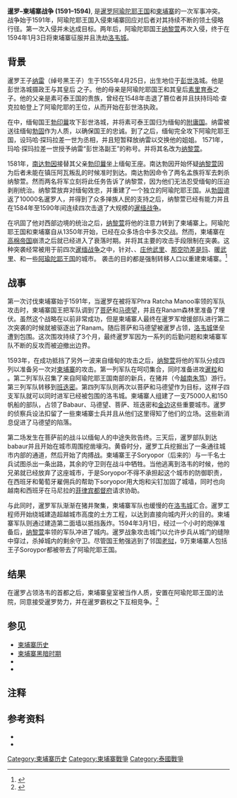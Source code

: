{{Infobox military conflict
|conflict=暹罗-柬埔寨战争（1591-94）
|image=
|caption=
|date=1591年 – 1594年1月3日
|place=[[柬埔寨|柬埔寨]]
|result=暹罗胜利
|combatant1=[[File:Flag_of_Thailand_(Ayutthaya_period).svg|20px]] [[暹罗|暹罗]][[阿瑜陀耶王国|阿瑜陀耶王国]]
|combatant2=[[File:Flag_of_Cambodia_(pre-1863).svg|20px]] [[柬埔寨黑暗时代|柬埔寨]]
|commander1=[[File:Flag_of_Thailand_(Ayutthaya_period).svg|20px]] [[纳黎萱|纳黎萱]]<br />[[File:Flag_of_Thailand_(Ayutthaya_period).svg|20px]] [[Phra_Ratcha_Manoo|Phra Ratcha Manoo]]
|commander2=[[File:Flag_of_Cambodia_(pre-1863).svg|20px]] {{link-fr|萨达一世|Satha Ier}}<br />[[File:Flag_of_Cambodia_(pre-1863).svg|20px]] {{link-fr|吉·哲塔一世|Chey Chettha Ier}}<br />[[File:Flag_of_Cambodia_(pre-1863).svg|20px]] {{link-fr|巴龙列谢四世|Barom Reachea VII|Soryopor}} {{POW}}
|units1=[[File:Flag_of_Thailand_(Ayutthaya_period).svg|20px]] [[Royal_Siamese_armed_forces_(1238-1852)|暹罗皇家军队]]
|units2=[[File:Flag_of_Cambodia_(pre-1863).svg|20px]]柬埔寨军队<br />[[西班牙人|西班牙雇佣军]]<br />[[葡萄牙人|葡萄牙雇佣军]]
|strength1=不明
|strength2=[[File:Flag_of_Cambodia_(pre-1863).svg|20px]] 75,000<br />150 [[中国帆船|帆船]]
|casualties1=不明
|casualties2=90,000 柬埔寨人<br>王子Soroypor被俘{{sfn|Jumsai|1976|pp=227–231}}
}}

'''暹罗–柬埔寨战争 (1591–1594)''', 是[[暹罗|暹罗]][[阿瑜陀耶王国|阿瑜陀耶王国]]和[[柬埔寨|柬埔寨]]的一次军事冲突。战争始于1591年，阿瑜陀耶王国入侵柬埔寨回应对后者对其持续不断的领土侵略行径。第一次入侵并未达成目标。两年后，阿瑜陀耶国王[[纳黎萱|纳黎萱]]再次入侵，终于在1594年1月3日将柬埔寨征服并且洗劫[[洛韦|洛韦城]]。

== 背景 ==
暹罗王子[[纳黎萱|纳雷]]（绰号黑王子）生于1555年4月25日，出生地位于[[彭世洛|彭世洛]]城。他是彭世洛城摄政王{{link-en|玛哈·探玛拉差一世|Mahathammarachathirat_(king_of_Ayutthaya)}}与其皇后{{link-en|威索甲沙|Wisutkasat}} 之子。他的母亲是阿瑜陀耶国王{{link-en|玛哈·查克拉帕|Maha_Chakkraphat}}和其皇后[[素里育泰|素里育泰]]之子。他的父亲是素可泰王国的贵族，曾经在1548年击退了篡位者{{link-en|坤哇拉旺沙|Worawongsathirat}}并且扶持玛哈·查克拉帕登上了阿瑜陀耶的王位，从而开始在彭世洛执政。{{sfn|Rajanubhab|2001|p=67}}

在{{link-en|暹缅战争 (1563年–1564年)|Burmese–Siamese_War_(1563–64)|1563年至1564年的暹缅战争}}中，缅甸国王[[勃印曩|勃印曩]]攻下彭世洛城，并将素可泰王国归为缅甸的[[附庸國|附庸国]]。纳雷被送往缅甸[[勃固|勃固]]作为人质，以确保国王的忠诚。到了{{link-en|暹缅战争 (1568年–1570年)|Burmese–Siamese_War_(1568–70)|1568年至1570年的暹缅战争}}之后，缅甸完全攻下阿瑜陀耶王国，设玛哈·探玛拉差一世为丞相，并且短暂释放纳雷以交换他的姐姐。 1571年，玛哈·探玛拉差一世授予纳雷“彭世洛副王”的称号。并将其名改为[[纳黎萱|纳黎萱]]。{{sfn|Rajanubhab|2001|p=67}}{{sfn|Rajanubhab|2001|p=36}}{{sfn|Rajanubhab|2001|p=36}}{{sfn|Rajanubhab|2001|p=75}}

1581年，[[南达勃因|南达勃因]]接替其父亲[[勃印曩|勃印曩]]坐上缅甸王座。南达勃因开始怀疑[[纳黎萱|纳黎萱]]因为后者未能在镇压阿瓦叛乱的时候准时到达。南达勃因命令了两名孟族将军去刺杀纳黎萱。然而两名将军立刻将此任务告诉了纳黎萱，因为他们无法忍受缅甸的压迫剥削统治。纳黎萱放弃对缅甸效忠，并重建了一个独立的阿瑜陀耶王国。从[[勃固|勃固]]遣返了10000名暹罗人，并得到了众多掸族人民的支持之后，纳黎萱已经有能力并且在1584年至1590年间连续四次击退了大规模的[[暹缅战争|暹缅战争]]。{{sfn|Jumsai|1976|pp=173–175}}{{sfn|Jumsai|1976|p=179}}{{sfn|Jumsai|1976|p=182}}{{sfn|Jumsai|1976|p=189}}

在巩固了他对西部边境的统治之后，[[纳黎萱|纳黎萱]]将他的注意力转到了柬埔寨上。阿瑜陀耶王国和柬埔寨自从1350年开始，已经在众多场合中多次交战。然而，柬埔寨在[[高棉帝国|高棉帝国]]崩溃之后就已经进入了衰落时期。并将其主要的攻击手段限制在突袭。这种突袭经常被用于前四次[[暹緬戰爭|暹缅战争]]之中，针对{{link-en|碧武里|Phetchaburi}}、{{link-en|巴真武里|Prachinburi}}、[[庄他武里|庄他武里]]、[[那空叻差是玛|那空叻差是玛]]、[[暖武里|暖武里]]、{{link-en|帕巴登县|Phra_Pradaeng_District|帕巴登}}和一些[[阿瑜陀耶王国|阿瑜陀耶王国]]的城市。 袭击的目的都是强制转移人口以重建柬埔寨。<ref>{{cite web|url=http://www.siamese-heritage.org/jsspdf/1971/JSS_061_1c_Wyatt_AbridgedChronicleOfAyudhyaOfPrinceParamanuchitchinorot.pdf|title=THE ABRIDGED ROYAL CHRONICLE OF AYUDHYA|accessdate=12 June 2015|author=David Wyatt|date=1971|publisher=The Siam Society|archive-date=2019-08-04|archive-url=https://web.archive.org/web/20190804133111/http://www.siamese-heritage.org/jsspdf/1971/JSS_061_1c_Wyatt_AbridgedChronicleOfAyudhyaOfPrinceParamanuchitchinorot.pdf|dead-url=no}}</ref>{{sfn|Jumsai|1976|p=213}}

== 战事 ==
第一次讨伐柬埔寨始于1591年，当暹罗在被将军Phra Ratcha Manoo率领的军队攻击时，柬埔寨国王{{link-fr|萨达一世|Satha Ier}}把军队调到了[[菩萨市|菩萨]]和[[马德望|马德望]]，并且在Ranam森林里准备了埋伏。虽然这个战略在以前非常成功，但是柬埔寨人最终在暹罗军增援部队进行第二次突袭的时候就被驱逐出了Ranam。随后菩萨和马德望被暹罗占领，[[洛韦|洛韦城]]堡垒遭到包围。这次围攻持续了3个月，最终暹罗军因为一系列的后勤问题和柬埔寨军队不断的反攻而被迫撤出边界。{{sfn|Jumsai|1976|pp=214–215}}

1593年，在成功抵挡了另外一波来自缅甸的攻击之后，[[纳黎萱|纳黎萱]]将他的军队分成四列以准备另一次对[[柬埔寨|柬埔寨]]的攻击。第一列军队在呵叨集合，同时准备进攻[[暹粒|暹粒]]和{{link-en|磅斯威县|Kampong_Svay_District|磅斯威}} 。第二列军队召集了来自阿瑜陀耶王国南部的新兵，在猪井（今[[越南|越南]][[朱笃市|朱笃]]）游行。第三列军队转移到[[班迭密|班迭密]]。第四列军队则再次以菩萨和马德望作为目标，这样子四支军队就可以同时进军已经被包围的洛韦城。柬埔寨人组建了一支75000人和150帆船的部队，占领了Babaur、马德望、菩萨、班迭密和[[金边|金边]]这些重要城市。暹罗的侦察兵设法扣留了一些柬埔寨士兵并且从他们这里得知了他们的立场。这些新消息促进了马德望的陷落。{{sfn|Jumsai|1976|pp=215–217}}{{sfn|Jumsai|1976|p=220}}

第二场发生在菩萨前的战斗以缅甸人的中途失败告终。三天后，暹罗部队到达babaur并且开始在城市周围挖凿壕沟。黄昏时分，暹罗工兵挖掘出了一条通往城市内部的通道，然后开始了肉搏战。柬埔寨王子Soryopor（后来的{{link-fr|巴龙列谢四世|Barom Reachea VII}}）与一千名士兵试图杀出一条出路，其余的守卫则在战斗中牺牲。当他逃离到洛韦的时候，他的兄弟{{link-fr|吉·哲塔一世|Chey Chettha Ier}}就已经放弃了这座城市，于是Soryopor不得不承担起这个城市的防御职责，在西班牙和葡萄牙雇佣兵的帮助下soryopor用大炮和尖钉加固了城墙，同时也向越南和西班牙在马尼拉的[[菲律宾都督府|菲律宾都督府]]请求协助。{{sfn|Jumsai|1976|pp=222–223}}{{sfn|Jumsai|1976|p=225}}

与此同时，暹罗军队渐渐在猪井聚集，柬埔寨军队也缓慢的在[[洛韦|洛韦城]]汇合。暹罗工程师开始绕城建造超越城市高度的土方工程，以达到直接向城内开火的目的。柬埔寨军队则通过建造第二面墙以抵挡轰炸。1594年3月1日，经过一个小时的炮弹准备后，[[纳黎萱|纳黎萱]]率领的军队冲进了城内。暹罗战象攻击城门以允许步兵从城门的缝隙中穿过，杀掉城内的剩余守卫。尽管国王{{link-fr|萨达一世|Satha Ier}}勉强逃到了邻国[[老挝|老挝]]，9万柬埔寨人包括王子Soroypor都被带去了阿瑜陀耶王国。{{sfn|Jumsai|1976|pp=227–231}}

== 结果 ==
在暹罗占领洛韦的首都之后，柬埔寨皇室被当作人质，安置在阿瑜陀耶王国的法院，同意接受暹罗势力，并在暹罗霸权之下互相竞争。<ref>{{cite web|url=http://michaelvickery.org/vickery1996mak.pdf|title=Mak Phœun : Histoire du Cambodge de la fin du XVIe au début du XVIIIe siècle - At  the  time  of  the  invasion  one  group  of  the  royal  family,  the  reigning  king  and  two or  more  princes,  escaped  and  eventually  found  refuge  in  Laos,  while  another  group,  the  king's brother  and  his  sons,  were  taken  as  hostages  to  Ayutthaya.|accessdate=1 July 2015|date=|publisher=Michael Vickery’s Publications|archive-url=https://web.archive.org/web/20150214095913/http://michaelvickery.org/vickery1996mak.pdf|archive-date=2015-02-14|dead-url=yes}}</ref>

== 参见 ==
* [[柬埔寨历史|柬埔寨历史]]
* [[柬埔寨黑暗时期|柬埔寨黑暗时期]]
* {{link-en|柬泰关系|Cambodia–Thailand relations}}
* {{link-en|柬西战争|Cambodian–Spanish War}}

== 注释 ==
{{Reflist|2}}

== 参考资料 ==
* {{cite book|title=Popular History of Thailand|last=Jumsai|first=Manich|publisher=Claremint|year=1976|location=Bangkok, Thailand|chapter=King Tilokarat (1441–1485)|asin=B002DXA1MO|ref=harv}}
* {{cite book|title=Our Wars With the Burmese|last=Rajanubhab|first=Damrong|publisher=White Lotus|year=2001|isbn=9747534584|location=Bangkok, Thailand|ref=harv}}

[[Category:柬埔寨历史|Category:柬埔寨历史]]
[[Category:柬埔寨戰爭|Category:柬埔寨戰爭]]
[[Category:泰國戰爭|Category:泰國戰爭]]